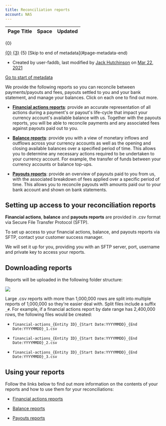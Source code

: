 ```yaml
---
title: Reconciliation reports
account: NAS
---
```


<table class="aui"> <thead> <tr class="header"> <th class="search-result-title">Page Title</th> <th class="search-result-space">Space</th> <th class="search-result-date">Updated</th> </tr> </thead> </table> <p class="search-result-count">{0}</p> <tr class="search-result"> <td class="search-result-title"><a href="{1}" class="content-type-{2}"><span>{0}</span></a></td> <td class="search-result-space"><a class="space" href="/display/{4}/" title="{3}">{3}</a></td> <td class="search-result-date"><span class="date" title="{6}">{5}</span></td> </tr> [Skip to end of metadata](#page-metadata-end)

*   Created by user-faddb, last modified by [Jack Hutchinson](    /display/~jack.hutchinson
    ) on [Mar 22, 2021](/pages/diffpagesbyversion.action?pageId=8488097&selectedPageVersions=3&selectedPageVersions=4 "Show changes")

[Go to start of metadata](#page-metadata-start)

We provide the following reports so you can reconcile between payments/payouts and fees, payouts settled to you and your bank statement, and manage your balances. Click on each one to find out more.

*   **[Financial actions reports](/display/x/Financial+actions+reports)**: provide an accurate representation of all actions during a payment's or payout's life-cycle that impact your currency account's available balance with us. Together with the payouts reports, you will be able to reconcile payments and any associated fees against payouts paid out to you.

*   **[Balance reports](/display/x/Balance+reports)**: provide you with a view of monetary inflows and outflows across your currency accounts as well as the opening and closing available balances over a specified period of time. This allows you to determine any necessary actions required to be undertaken to your currency account. For example, the transfer of funds between your currency accounts or balance top-ups.

*   **[Payouts reports](/display/x/Payouts+reports)**: provide an overview of payouts paid to you from us, with the associated breakdown of fees applied over a specific period of time. This allows you to reconcile payouts with amounts paid our to your bank account and shown on bank statements.

Setting up access to your reconciliation reports
------------------------------------------------

**Financial actions**, **balance** and **payouts reports** are provided in .csv format via Secure File Transfer Protocol (SFTP).

To set up access to your financial actions, balance, and payouts reports via SFTP, contact your customer success manager.

We will set it up for you, providing you with an SFTP server, port, username and private key to access your reports.

Downloading reports
-------------------

Reports will be uploaded in the following folder structure:

![](/download/attachments/8488097/sftp_delivery_folder_structure_v3.png?version=1&modificationDate=1610107354078&api=v2)

Large .csv reports with more than 1,000,000 rows are split into multiple reports of 1,000,000 so they're easier deal with. Split files include a suffix `_#`. For example, if a financial actions report by date range has 2,400,000 rows, the following files would be created:

*   `financial-actions_{Entity ID}_{Start Date:YYYYMMDD}_{End Date:YYYYMMDD}_1.csv`

*   `financial-actions_{Entity ID}_{Start Date:YYYYMMDD}_{End Date:YYYYMMDD}_2.csv`

*   `financial-actions_{Entity ID}_{Start Date:YYYYMMDD}_{End Date:YYYYMMDD}_3.csv`

Using your reports
------------------

Follow the links below to find out more information on the contents of your reports and how to use them for your reconciliations:

*   [Financial actions reports](/display/x/Financial+actions+reports)

*   [Balance reports](/display/x/Balance+reports)

*   [Payouts reports](/display/x/Payouts+reports)
